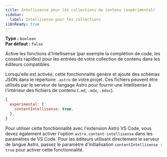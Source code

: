 ```yaml
---
title: Intellisense pour les collections de contenu (expérimental)
sidebar:
  label: Intellisense pour les collections
i18nReady: true
---
```



<p>

**Type :** `boolean`<br />
**Par défaut :** `false`<br />
<Since v="4.14.0" />
</p>

Active les fonctions d'Intellisense (par exemple la complétion de code, les conseils rapides) pour les entrées de votre collection de contenu dans les éditeurs compatibles.

Lorsqu'elle est activée, cette fonctionnalité génère et ajoute des schémas JSON dans le répertoire `.astro` de votre projet. Ces fichiers peuvent être utilisés par le serveur de langage Astro pour fournir une Intellisense à l'intérieur des fichiers de contenu (`.md`, `.mdx`, `.mdoc`).

```js
{
  experimental: {
    contentIntellisense: true,
  },
}
```

Pour utiliser cette fonctionnalité avec l'extension Astro VS Code, vous devez également activer l'option `astro.content-intellisense` dans les paramètres de VS Code. Pour les éditeurs utilisant directement le serveur de langue Astro, passez le paramètre d'initialisation `contentIntellisense : true` pour activer cette fonctionnalité.
